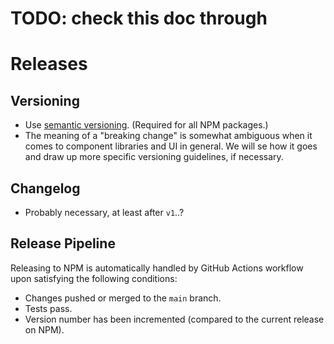 
<Meta title="Documentation/Development/Releases" />

# TODO: check this doc through

# Releases

## Versioning

- Use [semantic versioning](https://semver.org/). (Required for all NPM packages.)
- The meaning of a "breaking change" is somewhat ambiguous when it comes to component libraries and UI in general. We will se how it goes and draw up more specific versioning guidelines, if necessary.

## Changelog

- Probably necessary, at least after `v1`..?

## Release Pipeline

Releasing to NPM is automatically handled by GitHub Actions workflow upon satisfying the following conditions:

- Changes pushed or merged to the `main` branch.
- Tests pass.
- Version number has been incremented (compared to the current release on NPM).